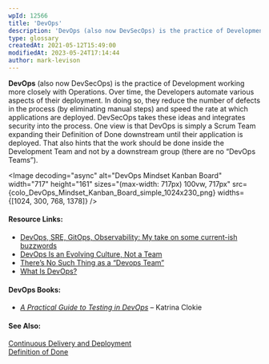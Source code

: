 ```yaml
---
wpId: 12566
title: 'DevOps'
description: 'DevOps (also now DevSecOps) is the practice of Development working more closely with Operations. Over time, the Developers automate various aspects of their deployment. In doing so, they reduce the number of defects in the process (by eliminating manual steps) and speed the rate at which applications are deployed. DevSecOps takes these ideas and integrates ...'
type: glossary
createdAt: 2021-05-12T15:49:00
modifiedAt: 2023-05-24T17:14:44
author: mark-levison
---
```





**DevOps** (also now DevSecOps) is the practice of Development working more closely with Operations. Over time, the Developers automate various aspects of their deployment. In doing so, they reduce the number of defects in the process (by eliminating manual steps) and speed the rate at which applications are deployed. DevSecOps takes these ideas and integrates security into the process. One view is that DevOps is simply a Scrum Team expanding their Definition of Done downstream until their application is deployed. That also hints that the work should be done inside the Development Team and not by a downstream group (there are no “DevOps Teams”).

<Image decoding="async" alt="DevOps Mindset Kanban Board" width="717" height="161" sizes="(max-width: 717px) 100vw, 717px" src={colo_DevOps_Mindset_Kanban_Board_simple_1024x230_png} widths={[1024, 300, 768, 1378]} />

#### Resource Links:

*   [DevOps, SRE, GitOps, Observability: My take on some current-ish buzzwords](https://infrastructure-as-code.com/2020/01/29/defining-buzzwords.html)
*   [DevOps Is an Evolving Culture, Not a Team](https://blog.kylegalbraith.com/2019/03/18/devops-is-an-evolving-culture-not-a-team/)
*   [There’s No Such Thing as a “Devops Team”](https://continuousdelivery.com/2012/10/theres-no-such-thing-as-a-devops-team/)
*   [What Is DevOps?](https://theagileadmin.com/what-is-devops/)

#### DevOps Books:

*   _[A Practical Guide to Testing in DevOps](https://leanpub.com/testingindevops)_ – Katrina Clokie

#### See Also:

[Continuous Delivery and Deployment](/glossary/continuous-delivery)  
[Definition of Done](/glossary/definition-of-done)